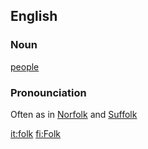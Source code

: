==English==

=== Noun ===
[[people]]

===Pronounciation===
Often as in [[Norfolk]] and [[Suffolk]]

[[it:folk]]
[[fi:Folk]]